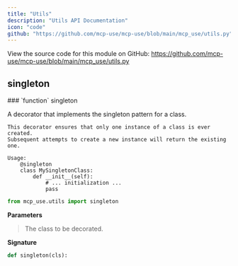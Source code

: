 ```yaml
---
title: "Utils"
description: "Utils API Documentation"
icon: "code"
github: "https://github.com/mcp-use/mcp-use/blob/main/mcp_use/utils.py"
---
```



<Callout type="info" title="Source Code">
View the source code for this module on GitHub: <a href='https://github.com/mcp-use/mcp-use/blob/main/mcp_use/utils.py' target='_blank' rel='noopener noreferrer'>https://github.com/mcp-use/mcp-use/blob/main/mcp_use/utils.py</a>
</Callout>


## singleton
<Card type="info">
### `function` singleton

A decorator that implements the singleton pattern for a class.

    This decorator ensures that only one instance of a class is ever created.
    Subsequent attempts to create a new instance will return the existing one.

    Usage:
        @singleton
        class MySingletonClass:
            def __init__(self):
                # ... initialization ...
                pass


```python
from mcp_use.utils import singleton
```

**Parameters**
><ParamField body="cls" required="True" >   The class to be decorated. </ParamField>

**Signature**
```python wrap
def singleton(cls):
```

</Card>
